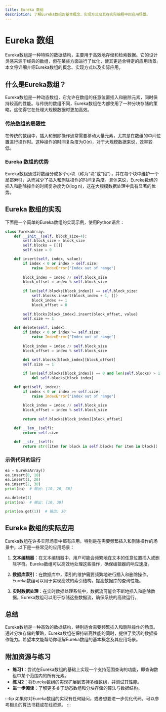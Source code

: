 ```yaml
---
title: Eureka 数组
description: 了解Eureka数组的基本概念、实现方式及其在实际编程中的应用场景。
---
```


# Eureka 数组

Eureka数组是一种特殊的数据结构，主要用于高效地存储和检索数据。它的设计灵感来源于经典的数组，但在某些方面进行了优化，使其更适合特定的应用场景。本文将详细介绍Eureka数组的概念、实现方式以及实际应用。

## 什么是Eureka数组？

Eureka数组是一种动态数组，它允许在数组的任意位置插入和删除元素，同时保持较高的性能。与传统的数组不同，Eureka数组在内部使用了一种分块存储的策略，这使得它在处理大规模数据时更加高效。

### 传统数组的局限性

在传统的数组中，插入和删除操作通常需要移动大量元素，尤其是在数组的中间位置进行操作时。这种操作的时间复杂度为O(n)，对于大规模数据来说，效率较低。

### Eureka 数组的优势

Eureka数组通过将数组分成多个小块（称为“块”或“段”），并在每个块中维护一个局部索引，从而减少了插入和删除操作的时间复杂度。具体来说，Eureka数组的插入和删除操作的时间复杂度为O(log n)，这在大规模数据处理中具有显著的优势。

## Eureka 数组的实现

下面是一个简单的Eureka数组的实现示例，使用Python语言：

```python
class EurekaArray:
    def __init__(self, block_size=4):
        self.block_size = block_size
        self.blocks = [[]]
        self.size = 0

    def insert(self, index, value):
        if index < 0 or index > self.size:
            raise IndexError("Index out of range")
        
        block_index = index // self.block_size
        block_offset = index % self.block_size
        
        if len(self.blocks[block_index]) == self.block_size:
            self.blocks.insert(block_index + 1, [])
            block_index += 1
            block_offset = 0
        
        self.blocks[block_index].insert(block_offset, value)
        self.size += 1

    def delete(self, index):
        if index < 0 or index >= self.size:
            raise IndexError("Index out of range")
        
        block_index = index // self.block_size
        block_offset = index % self.block_size
        
        del self.blocks[block_index][block_offset]
        self.size -= 1

        if len(self.blocks[block_index]) == 0 and len(self.blocks) > 1:
            del self.blocks[block_index]

    def get(self, index):
        if index < 0 or index >= self.size:
            raise IndexError("Index out of range")
        
        block_index = index // self.block_size
        block_offset = index % self.block_size
        
        return self.blocks[block_index][block_offset]

    def __len__(self):
        return self.size

    def __str__(self):
        return str([item for block in self.blocks for item in block])
```

### 示例代码的运行

```python
ea = EurekaArray()
ea.insert(0, 10)
ea.insert(1, 20)
ea.insert(2, 30)
print(ea)  # 输出: [10, 20, 30]

ea.delete(1)
print(ea)  # 输出: [10, 30]

print(ea.get(1))  # 输出: 30
```

## Eureka 数组的实际应用

Eureka数组在许多实际场景中都有应用，特别是在需要频繁插入和删除操作的场景中。以下是一些常见的应用场景：

1. **文本编辑器**：在文本编辑器中，用户可能会频繁地在文本的任意位置插入或删除字符。Eureka数组可以高效地处理这些操作，确保编辑器的响应速度。

2. **数据库索引**：在数据库中，索引的维护需要频繁地进行插入和删除操作。Eureka数组可以用于实现高效的索引结构，提高数据库的查询性能。

3. **实时数据处理**：在实时数据处理系统中，数据流可能会不断地插入和删除数据。Eureka数组可以用于存储这些数据流，确保系统的高效运行。

## 总结

Eureka数组是一种高效的数据结构，特别适合需要频繁插入和删除操作的场景。通过分块存储的策略，Eureka数组在保持较高性能的同时，提供了灵活的数据操作能力。希望本文能帮助你理解Eureka数组的基本概念及其应用场景。

## 附加资源与练习

- **练习1**：尝试在Eureka数组的基础上实现一个支持范围查询的功能，即查询数组中某个范围内的所有元素。
- **练习2**：将Eureka数组的实现扩展到支持多维数组，并测试其性能。
- **进一步阅读**：了解更多关于动态数组和分块存储的算法与数据结构。

:::tip
如果你对Eureka数组的实现有任何疑问，或者想要进一步优化代码，可以参考相关的算法书籍或在线资源。
:::